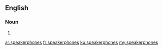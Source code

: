 ==English==

===Noun===
{{head|en|plural}}

# {{plural of|speakerphone|lang=en}}

[[ar:speakerphones]]
[[fr:speakerphones]]
[[ku:speakerphones]]
[[my:speakerphones]]
